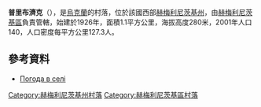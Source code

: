 {{coord|49|23|20|N|27|11|18|E|scale:100000|display=title}}

'''普里布濟克'''（{{lang-uk|Прибузьке}}），是[[烏克蘭|烏克蘭]]的村落，位於該國西部[[赫梅利尼茨基州|赫梅利尼茨基州]]，由[[赫梅利尼茨基區|赫梅利尼茨基區]]負責管轄，始建於1926年，面積1.1平方公里，海拔高度280米，2001年人口140，人口密度每平方公里127.3人。

==參考資料==
* [http://weather.in.ua/ua/hmel'nickaja/27916 Погода в селі] {{Wayback|url=http://weather.in.ua/ua/hmel%27nickaja/27916 |date=20111220144636 }}

{{DEFAULTSORT:Червона Зірка}}
[[Category:赫梅利尼茨基州村落|Category:赫梅利尼茨基州村落]]
[[Category:赫梅利尼茨基區村落|Category:赫梅利尼茨基區村落]]


{{Khmelnytskyi-geo-stub}}